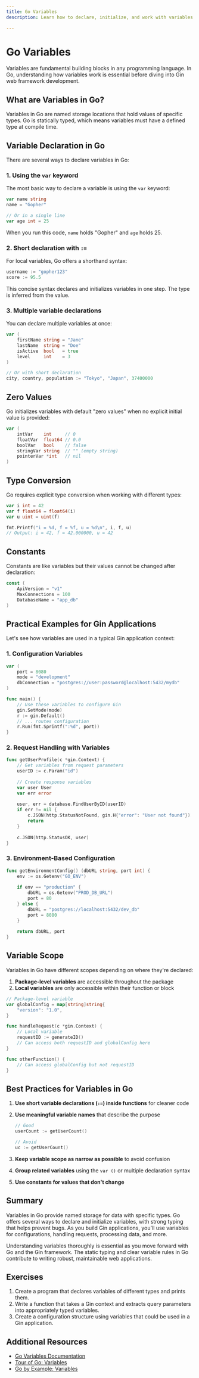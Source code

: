 ```yaml
---
title: Go Variables
description: Learn how to declare, initialize, and work with variables in Go for Gin web development

---
```


# Go Variables

Variables are fundamental building blocks in any programming language. In Go, understanding how variables work is essential before diving into Gin web framework development.

## What are Variables in Go?

Variables in Go are named storage locations that hold values of specific types. Go is statically typed, which means variables must have a defined type at compile time.

## Variable Declaration in Go

There are several ways to declare variables in Go:

### 1. Using the `var` keyword

The most basic way to declare a variable is using the `var` keyword:

```go
var name string
name = "Gopher"

// Or in a single line
var age int = 25
```

When you run this code, `name` holds "Gopher" and `age` holds 25.

### 2. Short declaration with `:=`

For local variables, Go offers a shorthand syntax:

```go
username := "gopher123"
score := 95.5
```

This concise syntax declares and initializes variables in one step. The type is inferred from the value.

### 3. Multiple variable declarations

You can declare multiple variables at once:

```go
var (
    firstName string = "Jane"
    lastName  string = "Doe"
    isActive  bool   = true
    level     int    = 3
)

// Or with short declaration
city, country, population := "Tokyo", "Japan", 37400000
```

## Zero Values

Go initializes variables with default "zero values" when no explicit initial value is provided:

```go
var (
    intVar    int     // 0
    floatVar  float64 // 0.0
    boolVar   bool    // false
    stringVar string  // "" (empty string)
    pointerVar *int   // nil
)
```

## Type Conversion

Go requires explicit type conversion when working with different types:

```go
var i int = 42
var f float64 = float64(i)
var u uint = uint(f)

fmt.Printf("i = %d, f = %f, u = %d\n", i, f, u)
// Output: i = 42, f = 42.000000, u = 42
```

## Constants

Constants are like variables but their values cannot be changed after declaration:

```go
const (
    ApiVersion = "v1"
    MaxConnections = 100
    DatabaseName = "app_db"
)
```

## Practical Examples for Gin Applications

Let's see how variables are used in a typical Gin application context:

### 1. Configuration Variables

```go
var (
    port = 8080
    mode = "development"
    dbConnection = "postgres://user:password@localhost:5432/mydb"
)

func main() {
    // Use these variables to configure Gin
    gin.SetMode(mode)
    r := gin.Default()
    // ... routes configuration
    r.Run(fmt.Sprintf(":%d", port))
}
```

### 2. Request Handling with Variables

```go
func getUserProfile(c *gin.Context) {
    // Get variables from request parameters
    userID := c.Param("id")
    
    // Create response variables
    var user User
    var err error
    
    user, err = database.FindUserByID(userID)
    if err != nil {
        c.JSON(http.StatusNotFound, gin.H{"error": "User not found"})
        return
    }
    
    c.JSON(http.StatusOK, user)
}
```

### 3. Environment-Based Configuration

```go
func getEnvironmentConfig() (dbURL string, port int) {
    env := os.Getenv("GO_ENV")
    
    if env == "production" {
        dbURL = os.Getenv("PROD_DB_URL")
        port = 80
    } else {
        dbURL = "postgres://localhost:5432/dev_db"
        port = 8080
    }
    
    return dbURL, port
}
```

## Variable Scope

Variables in Go have different scopes depending on where they're declared:

1. **Package-level variables** are accessible throughout the package
2. **Local variables** are only accessible within their function or block

```go
// Package-level variable
var globalConfig = map[string]string{
    "version": "1.0",
}

func handleRequest(c *gin.Context) {
    // Local variable
    requestID := generateID()
    // Can access both requestID and globalConfig here
}

func otherFunction() {
    // Can access globalConfig but not requestID
}
```

## Best Practices for Variables in Go

1. **Use short variable declarations (`:=`) inside functions** for cleaner code

2. **Use meaningful variable names** that describe the purpose
   ```go
   // Good
   userCount := getUserCount()
   
   // Avoid
   uc := getUserCount()
   ```

3. **Keep variable scope as narrow as possible** to avoid confusion

4. **Group related variables** using the `var ()` or multiple declaration syntax

5. **Use constants for values that don't change**

## Summary

Variables in Go provide named storage for data with specific types. Go offers several ways to declare and initialize variables, with strong typing that helps prevent bugs. As you build Gin applications, you'll use variables for configurations, handling requests, processing data, and more.

Understanding variables thoroughly is essential as you move forward with Go and the Gin framework. The static typing and clear variable rules in Go contribute to writing robust, maintainable web applications.

## Exercises

1. Create a program that declares variables of different types and prints them.
2. Write a function that takes a Gin context and extracts query parameters into appropriately typed variables.
3. Create a configuration structure using variables that could be used in a Gin application.

## Additional Resources

- [Go Variables Documentation](https://golang.org/doc/effective_go#variables)
- [Tour of Go: Variables](https://tour.golang.org/basics/8)
- [Go by Example: Variables](https://gobyexample.com/variables)